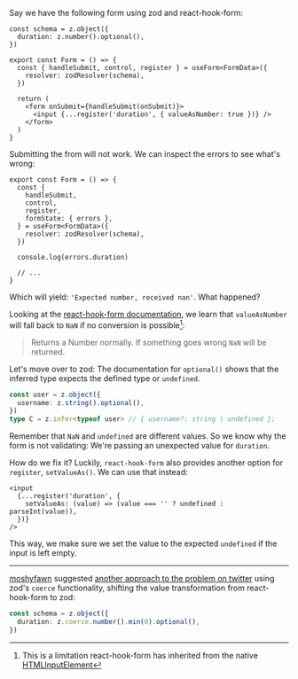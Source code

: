 Say we have the following form using zod and react-hook-form:

```tsx
const schema = z.object({
  duration: z.number().optional(),
})

export const Form = () => {
  const { handleSubmit, control, register } = useForm<FormData>({
    resolver: zodResolver(schema),
  })

  return (
    <form onSubmit={handleSubmit(onSubmit)}>
      <input {...register('duration', { valueAsNumber: true })} />
    </form>
  )
}
```

Submitting the from will not work. We can inspect the errors to see what's wrong:

```tsx
export const Form = () => {
  const {
    handleSubmit,
    control,
    register,
    formState: { errors },
  } = useForm<FormData>({
    resolver: zodResolver(schema),
  })

  console.log(errors.duration)

  // ...
}
```

Which will yield: `'Expected number, received nan'`. What happened?

Looking at the [react-hook-form documentation](https://react-hook-form.com/docs/useform/register), we learn that `valueAsNumber` will fall back to `NaN` if no conversion is possible[^1]:

> Returns a Number normally. If something goes wrong `NaN` will be returned.

Let's move over to zod: The documentation for `optional()` shows that the inferred type expects the defined type or `undefined`.

```ts
const user = z.object({
  username: z.string().optional(),
})
type C = z.infer<typeof user> // { username?: string | undefined };
```

Remember that `NaN` and `undefined` are different values. So we know why the form is not validating: We're passing an unexpected value for `duration`.

How do we fix it? Luckily, `react-hook-form` also provides another option for `register`, `setValueAs()`. We can use that instead:

```tsx
<input
  {...register('duration', {
    setValueAs: (value) => (value === '' ? undefined : parseInt(value)),
  })}
/>
```

This way, we make sure we set the value to the expected `undefined` if the input is left empty.

---

[moshyfawn](https://moshyfawn.dev/) suggested [another approach to the problem on twitter](https://x.com/moshyfawn/status/1743798518853025858?s=20) using zod's `coerce` functionality, shifting the value transformation from react-hook-form to zod:

```ts
const schema = z.object({
  duration: z.coerce.number().min(0).optional(),
})
```

[^1]: This is a limitation react-hook-form has inherited from the native [HTMLInputElement](https://developer.mozilla.org/en-US/docs/Web/API/HTMLInputElement)
